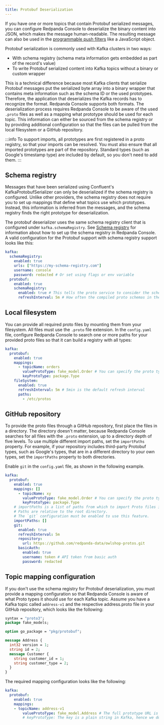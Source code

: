 ```yaml
---
title: Protobuf Deserialization
---
```


<head>
    <meta name="title" content="Protobuf (De)Serialization in Redpanda Console | Redpanda Docs"/>
    <meta name="description" content="Configuring Protobuf deserialization to decode encoded Kafka records in Redpanda Console."/>
</head>

If you have one or more topics that contain Protobuf serialized messages, you can configure Redpanda Console to deserialize 
the binary content into JSON, which makes the message human-readable. The resulting message can also be used in the 
[programmable push filters](../programmable-push-filters) like a JavaScript object.

Protobuf serialization is commonly used with Kafka clusters in two ways:
- With schema registry (schema meta information gets embedded as part of the record's value)
- To write Protobuf serialized content into Kafka topics without a binary or custom wrapper

This is a technical difference because most Kafka clients that serialize Protobuf messages put the serialized byte array
into a binary wrapper that contains meta information such as the schema ID or the used prototypes. Therefore, the application
that deserializes the Kafka records has to recognize the format. Redpanda Console supports both formats. The deserialization process
requires Redpanda Console to be aware of the used `.proto` files as well as a mapping what prototype should be used for each topic.
This information can either be sourced from the schema registry or by providing additional configuration so that the files
can be pulled from the local filesystem or a GitHub repository.

:::info
To support imports, all prototypes are first registered in a proto registry, so that your imports can be resolved. 
You must also ensure that all imported prototypes are part of the repository.
Standard types (such as Google's timestamp type) are included by default, so you don't need to add them.
:::

## Schema registry

Messages that have been serialized using Confluent's KafkaProtobufSerializer can only be deserialized if the schema registry is configured. 
Unlike other providers, the schema registry does not require you to set up mappings that define what topics use which prototypes. Instead, 
this information is inferred from the messages, and the schema registry finds the right prototype for deserialization.

The protobuf deserializer uses the same schema registry client that is configured under `kafka.schemaRegistry`. See
[Schema registry](../schema-registry) for information about how to set up the schema registry in Redpanda Console.
A valid configuration for the Protobuf support with schema registry support looks like this:

```yaml
kafka:
  schemaRegistry:
    enabled: true
    urls: ["https://my-schema-registry.com"]
    username: console
    password: redacted # Or set using flags or env variable
  protobuf:
    enabled: true
    schemaRegistry:
      enabled: true # This tells the proto service to consider the schema registry when deserializing messages
      refreshInterval: 5m # How often the compiled proto schemas in the cache should be updated
```

## Local filesystem

You can provide all required proto files by mounting them from your filesystem. All files must use the `.proto` file extension. 
In the `config.yaml` file, configure Redpanda Console to search one or more paths for your provided proto files so that it can 
build a registry with all types:

```yaml
kafka:
  protobuf:
    enabled: true
    mappings:
      - topicName: orders
        valueProtoType: fake_model.Order # You can specify the proto type for the record key and/or value (just one will work too)
        keyProtoType: package.Type
    fileSystem:
      enabled: true
      refreshInterval: 5m # 5min is the default refresh interval
      paths:
        - /etc/protos
```

## GitHub repository

To provide the proto files through a GitHub repository, first place the files in a directory. The directory doesn't matter, because 
Redpanda Console searches for all files with the `.proto` extension, up to a directory depth of five levels. To
use multiple different import paths, set the `importPaths` property. For example, if your repository includes
third-party Protobuf types, such as Google's types, that are in a different directory to your own types, set the `importPaths` property to both directories.

Enable `git` in the `config.yaml` file, as shown in the following example.

```yaml
kafka:
  protobuf:
    enabled: true
    mappings: []
      - topicName: xy
        valueProtoType: fake_model.Order # You can specify the proto type for the record key and/or value (just one will work too)
        keyProtoType: package.Type
    # importPaths is a list of paths from which to import Proto files into Redpanda Console.
    # Paths are relative to the root directory.
    # The `git` configuration must be enabled to use this feature.
    importPaths: []
    git:
      enabled: true
      refreshInterval: 5m
      repository:
        url: https://github.com/redpanda-data/owlshop-protos.git
      basicAuth:
        enabled: true
        username: token # API token from basic auth
        password: redacted
```

## Topic mapping configuration

If you don't use the schema registry for Protobuf deserialization, you must provide a mapping configuration so that Redpanda Console is aware of what
Proto types it should use for each Kafka topic.
Assume you have a Kafka topic called `address-v1` and the respective address.proto file in your GitHub repository, which looks like the following:

```proto
syntax = "proto3";
package fake_models;

option go_package = "pkg/protobuf";

message Address {
  int32 version = 1;
  string id = 2;
  message Customer {
    string customer_id = 1;
    string customer_type = 2;
  }
}
```

The required mapping configuration looks like the following:

```yaml
kafka:
  protobuf:
    enabled: true
    mappings:
    - topicName: address-v1
        valueProtoType: fake_model.Address # The full prototype URL is required
        # keyProtoType: The key is a plain string in Kafka, hence we don't have a prototype for the record's key
```
